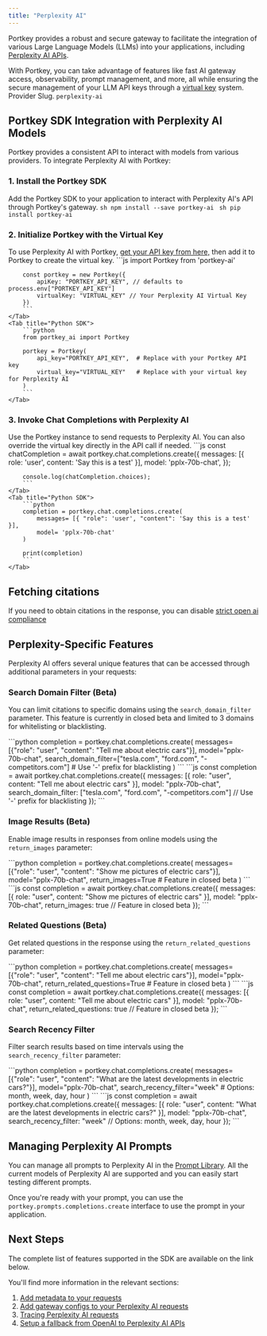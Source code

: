 ```yaml
---
title: "Perplexity AI"
---
```


Portkey provides a robust and secure gateway to facilitate the integration of various Large Language Models (LLMs) into your applications, including [Perplexity AI APIs](https://docs.perplexity.ai/reference/post%5Fchat%5Fcompletions).

With Portkey, you can take advantage of features like fast AI gateway access, observability, prompt management, and more, all while ensuring the secure management of your LLM API keys through a [virtual key](/product/ai-gateway/virtual-keys) system.
<Note>
Provider Slug. `perplexity-ai`
</Note>
## Portkey SDK Integration with Perplexity AI Models

Portkey provides a consistent API to interact with models from various providers. To integrate Perplexity AI with Portkey:

### 1\. Install the Portkey SDK

Add the Portkey SDK to your application to interact with Perplexity AI's API through Portkey's gateway.
<Tabs>
    <Tab title="NodeJS SDK">
        ```sh
        npm install --save portkey-ai
        ```
    </Tab>
    <Tab title="Python SDK">
        ```sh
        pip install portkey-ai
        ```
    </Tab>

  </Tabs>



### 2\. Initialize Portkey with the Virtual Key

To use Perplexity AI with Portkey, [get your API key from here,](https://www.perplexity.ai/settings/api) then add it to Portkey to create the virtual key.
<Tabs>
    <Tab title="NodeJS SDK">
        ```js
        import Portkey from 'portkey-ai'

        const portkey = new Portkey({
            apiKey: "PORTKEY_API_KEY", // defaults to process.env["PORTKEY_API_KEY"]
            virtualKey: "VIRTUAL_KEY" // Your Perplexity AI Virtual Key
        })
        ```
    </Tab>
    <Tab title="Python SDK">
        ```python
        from portkey_ai import Portkey

        portkey = Portkey(
            api_key="PORTKEY_API_KEY",  # Replace with your Portkey API key
            virtual_key="VIRTUAL_KEY"   # Replace with your virtual key for Perplexity AI
        )
        ```
    </Tab>

  </Tabs>


### **3\. Invoke Chat Completions with** Perplexity AI

Use the Portkey instance to send requests to Perplexity AI. You can also override the virtual key directly in the API call if needed.
<Tabs>
    <Tab title="NodeJS SDK">
        ```js
        const chatCompletion = await portkey.chat.completions.create({
            messages: [{ role: 'user', content: 'Say this is a test' }],
            model: 'pplx-70b-chat',
        });

        console.log(chatCompletion.choices);
        ```
    </Tab>
    <Tab title="Python SDK">
        ```python
        completion = portkey.chat.completions.create(
            messages= [{ "role": 'user', "content": 'Say this is a test' }],
            model= 'pplx-70b-chat'
        )

        print(completion)
        ```
    </Tab>

  </Tabs>

## Fetching citations

If you need to obtain citations in the response, you can disable [strict open ai compliance](/product/ai-gateway/strict-open-ai-compliance)

## Perplexity-Specific Features

Perplexity AI offers several unique features that can be accessed through additional parameters in your requests:

### Search Domain Filter (Beta)
You can limit citations to specific domains using the `search_domain_filter` parameter. This feature is currently in closed beta and limited to 3 domains for whitelisting or blacklisting.

<Tabs>
    <Tab title="Python SDK">
        ```python
        completion = portkey.chat.completions.create(
            messages=[{"role": "user", "content": "Tell me about electric cars"}],
            model="pplx-70b-chat",
            search_domain_filter=["tesla.com", "ford.com", "-competitors.com"]  # Use '-' prefix for blacklisting
        )
        ```
    </Tab>
    <Tab title="NodeJS SDK">
        ```js
        const completion = await portkey.chat.completions.create({
            messages: [{ role: "user", content: "Tell me about electric cars" }],
            model: "pplx-70b-chat",
            search_domain_filter: ["tesla.com", "ford.com", "-competitors.com"]  // Use '-' prefix for blacklisting
        });
        ```
    </Tab>
</Tabs>

### Image Results (Beta)
Enable image results in responses from online models using the `return_images` parameter:

<Tabs>
    <Tab title="Python SDK">
        ```python
        completion = portkey.chat.completions.create(
            messages=[{"role": "user", "content": "Show me pictures of electric cars"}],
            model="pplx-70b-chat",
            return_images=True  # Feature in closed beta
        )
        ```
    </Tab>
    <Tab title="NodeJS SDK">
        ```js
        const completion = await portkey.chat.completions.create({
            messages: [{ role: "user", content: "Show me pictures of electric cars" }],
            model: "pplx-70b-chat",
            return_images: true  // Feature in closed beta
        });
        ```
    </Tab>
</Tabs>

### Related Questions (Beta)
Get related questions in the response using the `return_related_questions` parameter:

<Tabs>
    <Tab title="Python SDK">
        ```python
        completion = portkey.chat.completions.create(
            messages=[{"role": "user", "content": "Tell me about electric cars"}],
            model="pplx-70b-chat",
            return_related_questions=True  # Feature in closed beta
        )
        ```
    </Tab>
    <Tab title="NodeJS SDK">
        ```js
        const completion = await portkey.chat.completions.create({
            messages: [{ role: "user", content: "Tell me about electric cars" }],
            model: "pplx-70b-chat",
            return_related_questions: true  // Feature in closed beta
        });
        ```
    </Tab>
</Tabs>

### Search Recency Filter
Filter search results based on time intervals using the `search_recency_filter` parameter:

<Tabs>
    <Tab title="Python SDK">
        ```python
        completion = portkey.chat.completions.create(
            messages=[{"role": "user", "content": "What are the latest developments in electric cars?"}],
            model="pplx-70b-chat",
            search_recency_filter="week"  # Options: month, week, day, hour
        )
        ```
    </Tab>
    <Tab title="NodeJS SDK">
        ```js
        const completion = await portkey.chat.completions.create({
            messages: [{ role: "user", content: "What are the latest developments in electric cars?" }],
            model: "pplx-70b-chat",
            search_recency_filter: "week"  // Options: month, week, day, hour
        });
        ```
    </Tab>
</Tabs>

## Managing Perplexity AI Prompts

You can manage all prompts to Perplexity AI in the [Prompt Library](/product/prompt-library). All the current models of Perplexity AI are supported and you can easily start testing different prompts.

Once you're ready with your prompt, you can use the `portkey.prompts.completions.create` interface to use the prompt in your application.

## Next Steps

The complete list of features supported in the SDK are available on the link below.
<Card title="SDK" href="/api-reference/portkey-sdk-client">
</Card>

You'll find more information in the relevant sections:

1. [Add metadata to your requests](/product/observability/metadata)
2. [Add gateway configs to your Perplexity AI](/product/ai-gateway/configs)[ requests](/product/ai-gateway/configs)
3. [Tracing Perplexity AI requests](/product/observability/traces)
4. [Setup a fallback from OpenAI to Perplexity AI APIs](/product/ai-gateway/fallbacks)
